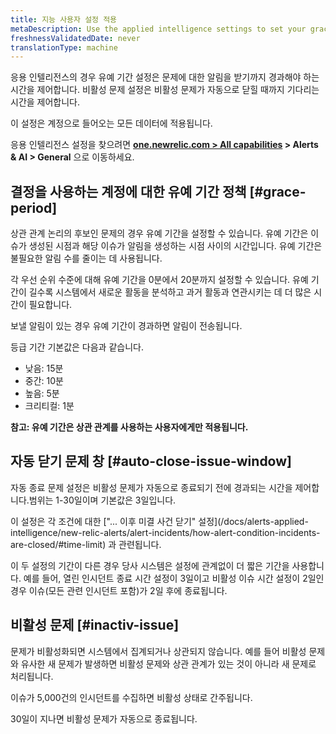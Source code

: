 ```yaml
---
title: 지능 사용자 설정 적용
metaDescription: Use the applied intelligence settings to set your grace period and inactive issue time policies.
freshnessValidatedDate: never
translationType: machine
---
```


응용 인텔리전스의 경우 유예 기간 설정은 문제에 대한 알림을 받기까지 경과해야 하는 시간을 제어합니다. 비활성 문제 설정은 비활성 문제가 자동으로 닫힐 때까지 기다리는 시간을 제어합니다.

이 설정은 계정으로 들어오는 모든 데이터에 적용됩니다.

응용 인텔리전스 설정을 찾으려면 **[one.newrelic.com > All capabilities](https://one.newrelic.com/all-capabilities) > Alerts & AI > General** 으로 이동하세요.

## 결정을 사용하는 계정에 대한 유예 기간 정책 [#grace-period]

상관 관계 논리의 후보인 문제의 경우 유예 기간을 설정할 수 있습니다. 유예 기간은 이슈가 생성된 시점과 해당 이슈가 알림을 생성하는 시점 사이의 시간입니다. 유예 기간은 불필요한 알림 수를 줄이는 데 사용됩니다.

각 우선 순위 수준에 대해 유예 기간을 0분에서 20분까지 설정할 수 있습니다. 유예 기간이 길수록 시스템에서 새로운 활동을 분석하고 과거 활동과 연관시키는 데 더 많은 시간이 필요합니다.

보낼 알림이 있는 경우 유예 기간이 경과하면 알림이 전송됩니다.

등급 기간 기본값은 다음과 같습니다.

* 낮음: 15분
* 중간: 10분
* 높음: 5분
* 크리티컬: 1분

**참고: 유예 기간은 상관 관계를 사용하는 사용자에게만 적용됩니다.**

## 자동 닫기 문제 창 [#auto-close-issue-window]

자동 종료 문제 설정은 비활성 문제가 자동으로 종료되기 전에 경과되는 시간을 제어합니다.범위는 1-30일이며 기본값은 3일입니다.

<Callout variant="tip">
  이 설정은 각 조건에 대한 ["... 이후 미결 사건 닫기" 설정](/docs/alerts-applied-intelligence/new-relic-alerts/alert-incidents/how-alert-condition-incidents-are-closed/#time-limit) 과 관련됩니다.

  이 두 설정의 기간이 다른 경우 당사 시스템은 설정에 관계없이 더 짧은 기간을 사용합니다. 예를 들어, 열린 인시던트 종료 시간 설정이 3일이고 비활성 이슈 시간 설정이 2일인 경우 이슈(모든 관련 인시던트 포함)가 2일 후에 종료됩니다.
</Callout>

## 비활성 문제 [#inactiv-issue]

문제가 비활성화되면 시스템에서 집계되거나 상관되지 않습니다. 예를 들어 비활성 문제와 유사한 새 문제가 발생하면 비활성 문제와 상관 관계가 있는 것이 아니라 새 문제로 처리됩니다.

이슈가 5,000건의 인시던트를 수집하면 비활성 상태로 간주됩니다.

30일이 지나면 비활성 문제가 자동으로 종료됩니다.